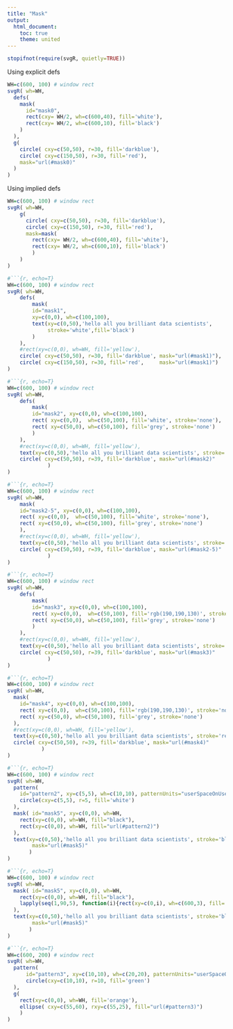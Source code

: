 ```yaml
---
title: "Mask"
output:
  html_document:
    toc: true
    theme: united
---
```



```r
stopifnot(require(svgR, quietly=TRUE))
```


Using explicit defs

```r

WH=c(600, 100) # window rect
svgR( wh=WH,
  defs(
    mask(
      id="mask0",
      rect(cxy= WH/2, wh=c(600,40), fill='white'),
      rect(cxy= WH/2, wh=c(600,10), fill='black')
    )
  ),
  g(
    circle( cxy=c(50,50), r=30, fill='darkblue'),
    circle( cxy=c(150,50), r=30, fill='red'),
    mask="url(#mask0)"
  )
)
```

Using implied defs
```r
WH=c(600, 100) # window rect
svgR( wh=WH,
    g( 
      circle( cxy=c(50,50), r=30, fill='darkblue'),
      circle( cxy=c(150,50), r=30, fill='red'),
      mask=mask(
        rect(cxy= WH/2, wh=c(600,40), fill='white'),
        rect(cxy= WH/2, wh=c(600,10), fill='black')
        )
    )
)
```


```r
#```{r, echo=T}
WH=c(600, 100) # window rect
svgR( wh=WH,
    defs(
        mask(
        id="mask1", 
        xy=c(0,0), wh=c(100,100),
        text(xy=c(0,50),'hello all you brilliant data scientists', 
             stroke='white',fill='black')
        )
    ),
    #rect(xy=c(0,0), wh=WH, fill='yellow'),
    circle( cxy=c(50,50), r=30, fill='darkblue', mask="url(#mask1)"),
    circle( cxy=c(150,50), r=30, fill='red',     mask="url(#mask1)")
)
```

```r
#```{r, echo=T}
WH=c(600, 100) # window rect
svgR( wh=WH,
    defs(
        mask(
        id="mask2", xy=c(0,0), wh=c(100,100),
        rect( xy=c(0,0),  wh=c(50,100), fill='white', stroke='none'),
        rect( xy=c(50,0), wh=c(50,100), fill='grey', stroke='none')
        )
    ),
    #rect(xy=c(0,0), wh=WH, fill='yellow'),
    text(xy=c(0,50),'hello all you brilliant data scientists', stroke='red',fill='white'),
    circle( cxy=c(50,50), r=39, fill='darkblue', mask="url(#mask2)"
             )
)
```


```r
#```{r, echo=T}
WH=c(600, 100) # window rect
svgR( wh=WH,   
    mask(
    id="mask2-5", xy=c(0,0), wh=c(100,100),
    rect( xy=c(0,0),  wh=c(50,100), fill='white', stroke='none'),
    rect( xy=c(50,0), wh=c(50,100), fill='grey', stroke='none')
    ),
    #rect(xy=c(0,0), wh=WH, fill='yellow'),
    text(xy=c(0,50),'hello all you brilliant data scientists', stroke='red',fill='white'),
    circle( cxy=c(50,50), r=39, fill='darkblue', mask="url(#mask2-5)"
             )
)
```


```r
#```{r, echo=T}
WH=c(600, 100) # window rect
svgR( wh=WH,
    defs(
        mask(
        id="mask3", xy=c(0,0), wh=c(100,100),
        rect( xy=c(0,0),  wh=c(50,100), fill='rgb(190,190,130)', stroke='none'),
        rect( xy=c(50,0), wh=c(50,100), fill='grey', stroke='none')
        )
    ),
    #rect(xy=c(0,0), wh=WH, fill='yellow'),
    text(xy=c(0,50),'hello all you brilliant data scientists', stroke='red',fill='white'),
    circle( cxy=c(50,50), r=39, fill='darkblue', mask="url(#mask3)"
             )
)
```


```r
#```{r, echo=T}
WH=c(600, 100) # window rect
svgR( wh=WH,
  mask(
    id="mask4", xy=c(0,0), wh=c(100,100),
    rect( xy=c(0,0),  wh=c(50,100), fill='rgb(190,190,130)', stroke='none'),
    rect( xy=c(50,0), wh=c(50,100), fill='grey', stroke='none')
  ),
  #rect(xy=c(0,0), wh=WH, fill='yellow'),
  text(xy=c(0,50),'hello all you brilliant data scientists', stroke='red',fill='white'),
  circle( cxy=c(50,50), r=39, fill='darkblue', mask="url(#mask4)"
           )
)
```


```r
#```{r, echo=T}
WH=c(600, 100) # window rect
svgR( wh=WH,
  pattern(
    id="pattern2", xy=c(5,5), wh=c(10,10), patternUnits="userSpaceOnUse" ,
    circle(cxy=c(5,5), r=5, fill='white')
  ),  
  mask( id="mask5", xy=c(0,0), wh=WH,
    rect(xy=c(0,0), wh=WH, fill="black"),
    rect(xy=c(0,0), wh=WH, fill="url(#pattern2)")
  ),
  text(xy=c(0,50),'hello all you brilliant data scientists', stroke='black',font.size=30,
        mask="url(#mask5)"
       )
)
```


```r
#```{r, echo=T}
WH=c(600, 100) # window rect
svgR( wh=WH,
  mask( id="mask5", xy=c(0,0), wh=WH,
    rect(xy=c(0,0), wh=WH, fill="black"),
    lapply(seq(1,90,5), function(i){rect(xy=c(0,i), wh=c(600,3), fill='white')})
  ),
  text(xy=c(0,50),'hello all you brilliant data scientists', stroke='black',font.size=30,
        mask="url(#mask5)"
       )
)
```

```r
#```{r, echo=T}
WH=c(600, 200) # window rect
svgR( wh=WH,
  pattern(
      id="pattern3", xy=c(10,10), wh=c(20,20), patternUnits="userSpaceOnUse" ,
      circle(cxy=c(10,10), r=10, fill='green')
  ),
  g(
    rect(xy=c(0,0), wh=WH, fill='orange'),
    ellipse( cxy=c(55,60), rxy=c(55,25), fill="url(#pattern3)")
    )
)
```
